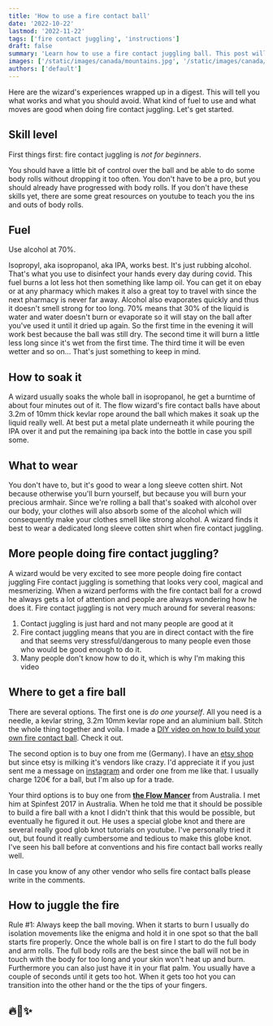 ```yaml
---
title: 'How to use a fire contact ball'
date: '2022-10-22'
lastmod: '2022-11-22'
tags: ['fire contact juggling', 'instructions']
draft: false
summary: 'Learn how to use a fire contact juggling ball. This post will tell you everything  you need to know to get you started with fire contact juggling.'
images: ['/static/images/canada/mountains.jpg', '/static/images/canada/toronto.jpg']
authors: ['default']
---
```


Here are the wizard's experiences wrapped up in a digest.
This will tell you what works and what you should avoid.
What kind of fuel to use and what moves are good when doing fire
contact juggling. Let's get started. 

## Skill level

First things first: fire contact juggling is *not for beginners*.

You should have a little bit of control over the ball and be able to do some body
rolls without dropping it too often. You don't have to be a pro, but you should already
have progressed with body rolls. If you don't have these skills yet,
there are some great resources on youtube to teach you the ins and outs of
body rolls.

## Fuel

Use alcohol at 70%.

Isopropyl, aka isopropanol, aka IPA, works best. It's just rubbing alcohol.
That's what you use to disinfect your hands every day during covid.
This fuel burns a lot less hot then something like lamp oil.
You can get it on ebay or at any pharmacy which makes it also a great toy to
travel with since the next pharmacy is never far away. Alcohol also evaporates
quickly and thus it doesn't smell strong for too long.
70% means that 30% of the liquid is water and water doesn't burn or evaporate
so it will stay on the ball after you've used it until it dried up again.
So the first time in the evening it will work best because the ball was still dry. 
The second time it will burn a little less long since it's wet from the first time.
The third time it will be even wetter and so on... That's just something to keep in
mind. 

## How to soak it

A wizard usually soaks the whole ball in isopropanol, he get a burntime of
about four minutes out of it. The flow wizard's fire
contact balls have about 3.2m of 10mm thick kevlar rope around the ball which makes
it soak up the liquid really well.
At best put a metal plate underneath it while pouring
the IPA over it and put the remaining ipa back into the bottle in case you spill some.

## What to wear

You don't have to, but it's good to wear a long sleeve cotten shirt.
Not because otherwise you'll burn yourself, but because you will burn your precious armhair.
Since we're rolling a ball that's soaked with alcohol over our body, your
clothes will also absorb some of the alcohol which will consequently make your
clothes smell like strong alcohol. A wizard finds it best to wear a dedicated
long sleeve cotten shirt when fire contact juggling.

## More people doing fire contact juggling?

A wizard would be very excited to see more people doing fire contact juggling 
Fire contact juggling is something that looks very cool, magical and mesmerizing.
When a wizard performs with the fire contact ball for a crowd he always gets a
lot of attention and people are always wondering how he does it.
Fire contact juggling is not very much around for several reasons:

1. Contact juggling is just hard and not many people are good at it
2. Fire contact juggling means that you are in direct contact with the fire and
   that seems very stressful/dangerous to many people even those who would be
   good enough to do it.
3. Many people don't know how to do it, which is why I'm making this video

## Where to get a fire ball

There are several options. The first one is *do one yourself*. All you need is a
needle, a kevlar string, 3.2m 10mm kevlar rope and an aluminium ball. Stitch the
whole thing together and voila. I made a [DIY video on how to build your own fire
contact ball](). Check it out.

The second option is to buy one from me (Germany).
I have an <a
href='https://www.etsy.com/listing/535567449/fire-contact-juggling-ball'>etsy
shop</a> but since etsy is milking
it's vendors like crazy. I'd appreciate it if you just sent me a message on [instagram](https://www.instagram.com/the_flow_wizard/) 
and order one from me like that. I usually charge 120€ for a ball, but I'm also up for a trade.

Your third options is to buy one from <a
href='https://flowmancer.com.au/index.php/product/fire-contact-ball/'>**the
Flow Mancer**</a> from Australia. I met him at Spinfest 2017 in Australia.
When he told me that it should be possible to build a fire ball with a knot I didn't think that this would be
possible, but eventually he figured it out. He uses a special globe knot and there are several 
really good glob knot tutorials on youtube. I've personally tried it out, but
found it really cumbersome and tedious to make this globe knot.
I've seen his ball before at conventions and his fire contact ball works really well.

In case you know of any other vendor who sells fire contact balls please write in the comments.

## How to juggle the fire

Rule #1: Always keep the ball moving. When it starts to burn I
usually do isolation movements like the enigma and hold it
in one spot so that the ball starts fire properly.
Once the whole ball is on fire I start to do the full
body and arm rolls.
The full body rolls are the best since the ball will not be in touch
with the body for too long and your skin won't heat up and burn. Furthermore
you can also just have it in your flat palm. You usually have a couple of
seconds until it gets too hot. When it gets too hot you can transition into the
other hand or the the tips of your fingers.

## 🔥🔮✨

